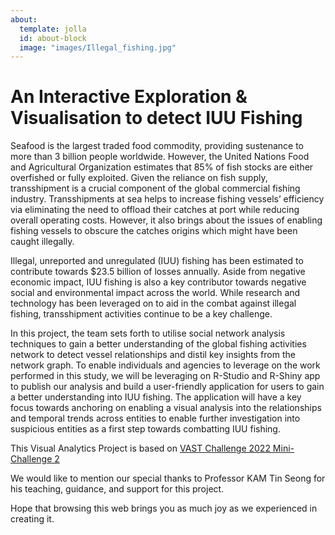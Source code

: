 ```yaml
---
about:
  template: jolla
  id: about-block
  image: "images/Illegal_fishing.jpg"
---
```


::: {#about-block}
:::

# An Interactive Exploration & Visualisation to detect IUU Fishing

Seafood is the largest traded food commodity, providing sustenance to more than 3 billion people worldwide. However, the United Nations Food and Agricultural Organization estimates that 85% of fish stocks are either overfished or fully exploited. Given the reliance on fish supply, transshipment is a crucial component of the global commercial fishing industry. Transshipments at sea helps to increase fishing vessels' efficiency via eliminating the need to offload their catches at port while reducing overall operating costs. However, it also brings about the issues of enabling fishing vessels to obscure the catches origins which might have been caught illegally.

Illegal, unreported and unregulated (IUU) fishing has been estimated to contribute towards \$23.5 billion of losses annually. Aside from negative economic impact, IUU fishing is also a key contributor towards negative social and environmental impact across the world. While research and technology has been leveraged on to aid in the combat against illegal fishing, transshipment activities continue to be a key challenge.

In this project, the team sets forth to utilise social network analysis techniques to gain a better understanding of the global fishing activities network to detect vessel relationships and distil key insights from the network graph. To enable individuals and agencies to leverage on the work performed in this study, we will be leveraging on R-Studio and R-Shiny app to publish our analysis and build a user-friendly application for users to gain a better understanding into IUU fishing. The application will have a key focus towards anchoring on enabling a visual analysis into the relationships and temporal trends across entities to enable further investigation into suspicious entities as a first step towards combatting IUU fishing.

This Visual Analytics Project is based on [VAST Challenge 2022 Mini-Challenge 2](https://vast-challenge.github.io/2023/MC2.html)

We would like to mention our special thanks to Professor KAM Tin Seong for his teaching, guidance, and support for this project.

Hope that browsing this web brings you as much joy as we experienced in creating it.
